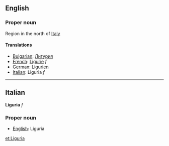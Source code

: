 ==English==

===Proper noun===

Region in the north of [[Italy]]

====Translations====

*[[Bulgarian]]: [[Лигурия]]
*[[French]]: [[Ligurie]] ''f''
*[[German]]: [[Ligurien]]
*[[Italian]]: Liguria ''f''

----

==Italian==
'''Liguria''' ''f''

===Proper noun===

*[[English]]: Liguria

[[et:Liguria]]